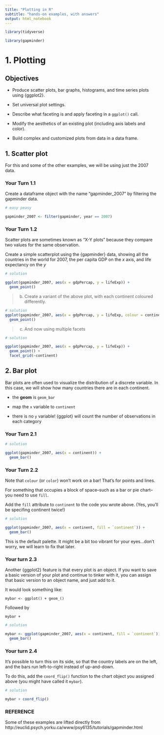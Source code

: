 ```yaml
---
title: "Plotting in R"
subtitle: "hands-on examples, with answers"
output: html_notebook
---
```


<!-- This file by Martin Monkman is licensed under a Creative Commons Attribution 4.0 International License. -->

```r
library(tidyverse)

library(gapminder)
```

# 1. Plotting

## Objectives

* Produce scatter plots, bar graphs, histograms, and time series plots using {ggplot2}.

* Set universal plot settings.
 
* Describe what faceting is and apply faceting in a `ggplot()` call.
 
* Modify the aesthetics of an existing plot (including axis labels and color).
 
* Build complex and customized plots from data in a data frame.


## 1. Scatter plot



For this and some of the other examples, we will be using just the 2007 data.

### Your Turn 1.1

Create a dataframe object with the name "gapminder_2007" by filtering the gapminder data.

```r
# easy peasy

gapminder_2007 <- filter(gapminder, year == 2007)

```


### Your Turn 1.2


Scatter plots are sometimes known as "X-Y plots" because they compare two values for the same observation. 

Create a simple scatterplot using the {gapminder} data, showing all the countries in the world for 2007, the per capita GDP on the _x_ axis, and life expectancy on the _y_

 
```r
# solution

ggplot(gapminder_2007, aes(x = gdpPercap, y = lifeExp)) +
  geom_point()

```

> b. Create a variant of the above plot, with each continent coloured differently.

 
```r
# solution
ggplot(gapminder_2007, aes(x = gdpPercap, y = lifeExp, colour = continent)) +
  geom_point()

```


> c. And now using multiple facets
 
```r
# solution

ggplot(gapminder_2007, aes(x = gdpPercap, y = lifeExp)) +
  geom_point() +
  facet_grid(~continent)

```



## 2. Bar plot


Bar plots are often used to visualize the distribution of a discrete variable. In this case, we will show how many countries there are in each continent.

* the **geom** is `geom_bar`

* map the `x` variable to `continent`

* there is no `y` variable! {ggplot} will count the number of observations in each category

### Your Turn 2.1


```r
# solution

ggplot(gapminder_2007, aes(x = continent)) +
  geom_bar()

```

### Your Turn 2.2

Note that `colour` (or `color`) won't work on a bar! That's for points and lines.

For something that occupies a block of space--such as a bar or pie chart--you need to use `fill`.

Add the `fill` attribute to `continent` to the code you wrote above. (Yes, you'll be specifing continent twice!)

```r
# solution

ggplot(gapminder_2007, aes(x = continent, fill = `continent`)) +
  geom_bar()

```


This is the default palette. It might be a bit too vibrant for your eyes...don't worry, we will learn to fix that later.




### Your turn 2.3

Another {ggplot2} feature is that every plot is an object. If you want to save a basic version of your plot and continue to tinker with it, you can assign that basic version to an object name, and just add to it.

It would look something like:

`mybar <- ggplot() + geom_()`

Followed by

`mybar + `



```r
# solution

mybar <- ggplot(gapminder_2007, aes(x = continent, fill = `continent`)) +
  geom_bar()

```



### Your turn 2.4 



It's possible to turn this on its side, so that the country labels are on the left, and the bars run left-to-right instead of up-and-down.

To do this, add the `coord_flip()` function to the chart object you assigned above (you might have called it `mybar`).




```r
# solution

mybar + coord_flip()

```












### REFERENCE

Some of these examples are lifted directly from http://euclid.psych.yorku.ca/www/psy6135/tutorials/gapminder.html












